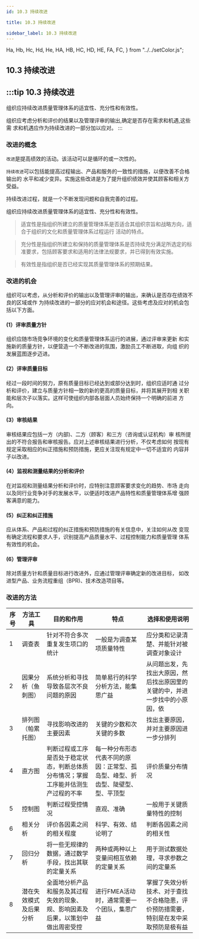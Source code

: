 ```yaml
---
id: 10.3 持续改进

title: 10.3 持续改进

sidebar_label: 10.3 持续改进
---
```


  Ha,
  Hb,
  Hc,
  Hd,
  He,
  HA,
  HB,
  HC,
  HD,
  HE,
  FA,
  FC,
} from "../../setColor.js";

## 10.3 持续改进

:::tip <FA>10.3 持续改进</FA>
---
组织应持续改进质量管理体系的适宜性、充分性和有效性。

组织应考虑分析和评价的结果以及管理评审的输出,确定是否存在需求和机遇,这些需
求和机遇应作为持续改进的一部分加以应对。
:::
### 改进的概念


`改进`是提高绩效的活动。该活动可以是循环的或一次性的。

`持续改进`可以包括能提高过程输出、产品和服务的一致性的措施，以便改善不合格输出的
水平和减少变异。实施这些改进是为了提升组织绩效并使其顾客和相关方受益。

持续改进过程，就是一个不断发现问题和自我完善的过程。

组织应持续改进质量管理体系的适宜性、充分性和有效性。
>  适宜性是指组织所建立的质量管理体系是否适合其组织宗旨和战略方向，适合于组织的文化和质量管理体系过程运行
活动的特点。

>  充分性是指组织所建立和保持的质量管理体系是否持续充分满足所选定的标准要求，包括顾客要求和适用的法律法规要求，并已得到有效实施。

>  有效性是指组织是否已经实现其质量管理体系的预期结果。


### 改进的机会

组织可以考虑，从分析和评价的输出以及管理评审的输出，来确认是否存在绩效不良的区域或作
为持续改进的一部分的应对机会和途径。这些考虑及应对的机会包括以下方面。

#### (1）评审质量方针

组织应随市场竞争环境的变化和质量管理体系运行的进展，通过评审来更新
和实施新的质量方针，以便营造一个不断改进的氛围，激励员工不断进取，向组
织的发展蓝图逐步迈进。

#### (2）评审质量目标

经过一段时间的努力，原有质量目标已经达到或部分达到时，组织应适时通
过分析和评价，建立与质量方针相一致的新的更高的质量目标，并将其展开到相
关职能和层次子以落实。这样可使组织内部各层面人员始终保持一个明确的前进
方向。

#### (3）审核结果

审核结果应包括一方（内部)、二方（顾客）和三方（咨询或认证机构）审
核所提出的不符合报告和审核报告。应对上述审核结果进行分析，不仅考虑如何
按现有规定采取相应的纠正措施和预防措施，更应关注现有规定中一切不适宜的
内容并子以改进。

#### (4）监视和测量结果的分析和评价

在对监视和测量结果分析和评价时，应特别注意顾客要求变化的趋势、市场
走向以及同行业竞争对手的发展水平，以便适时改进产品特性和质量管理体系增
强顾客满意的能力。

#### (5）纠正和纠正措施

应从体系、产品和过程的纠正措施和预防措施的有关信息中，关注如何从改
变现有确定流程和要求人手，识别提高产品质量水平、过程控制能力和质量管理
体系有效性的机会。

####   (6）管理评审

除对质量方针和质量目标进行改进外，应通过管理评审确定新的改进目标，
如改进型产品、业务流程重组（BPR)、技术改造项目等。

### 改进的方法

| **序号**  | **方法工具**    | **目的和作用**                                 | **特点**                                  | **选择和使用说明**                                |
| --- | ----------- | ----------------------------------------- | --------------------------------------- | ------------------------------------------ |
| 1   | 调查表         | 针对不符合多次重复发生项口的统计                          | 一般是为调查某项质量特性                            | 应分类和记录清楚、并能针对被调查对象设计                       |
| 2   | 因果分析（鱼刺图）| 系统分析和寻找导致各层次不良问题的原因                       | 简单易行的科学分析方法，能集思广益                       | 从问题出发，先找出大原因，然后找出原因里的关键的中，并进一步找中的小原因，依     |
| 3   | 排列图（帕累托图）   | 寻找影响改进的主要因素                               | 关键的少数和次关键的多数                            | 找出主要原因，并对主要原因进一步分排列                        |
| 4   | 直方图         | 判断过程或工序是否处于稳定状态，判断总体质分布情况；掌握工序能并估测生产过程的不率 | 每一种分布形态代表不同的原因：正常型、孤岛型、峰型、折齿型、陡壁型、型、平顶型 | 评价质量分布情况                                   |
| 5   | 控制图         | 判断过程受控情况                                  | 直观、准确                                   | 一般用于关键质量特性的控制                              |
| 6   | 相关分析        | 评价各因素之间的相关程度                              | 科学、有效、结论明了                              | 判断各因素之间的相关性                                |
| 7   | 回归分析        | 将一些无规律的数据，通过数学手段，找出其联的定量关系                | 两种或两种以上变量间相互依赖的定量关系                     | 用于测试数据处理，寻求参数之间的定量系                        |
| 8   | 潜在失效模式及后果分析 | 全面地分析产品和服务及其过程失效的现象、规、影响因素及后果，以策划中做出周密受控  | 进行FMEA活动时，通常需要一个团队，集思广益                 | 掌握了失效分析技术、对于查找不合格隐患，评价预防措需要，特别是在发中采取预防是极有益 |

